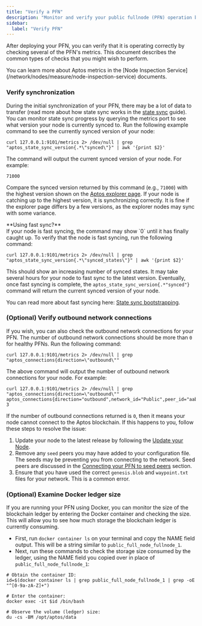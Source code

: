 ```yaml
---
title: "Verify a PFN"
description: "Monitor and verify your public fullnode (PFN) operation by checking synchronization status, network connections, and storage metrics."
sidebar:
  label: "Verify PFN"
---
```



After deploying your PFN, you can verify that it is operating correctly by checking several of the PFN's metrics.
This document describes the common types of checks that you might wish to perform.

<Aside type="note">
  You can learn more about Aptos metrics in the [Node Inspection Service](/network/nodes/measure/node-inspection-service) documents.
</Aside>

### Verify synchronization

During the initial synchronization of your PFN, there may be a lot of data to transfer (read more about how state
sync works in the [state sync](/network/nodes/configure/state-sync) guide). You can monitor state sync progress
by querying the metrics port to see what version your node is currently synced to. Run the following example
command to see the currently synced version of your node:

```shellscript filename="Terminal"
curl 127.0.0.1:9101/metrics 2> /dev/null | grep "aptos_state_sync_version{.*\"synced\"}" | awk '{print $2}'
```

The command will output the current synced version of your node. For example:

```shellscript filename="Terminal"
71000
```

Compare the synced version returned by this command (e.g., `71000`) with the highest version shown on the
[Aptos explorer page](https://explorer.aptoslabs.com/?network=mainnet). If your node is catching up to the highest
version, it is synchronizing correctly. It is fine if the explorer page differs by a few versions, as the explorer
nodes may sync with some variance.

<Aside type="caution">
  **Using fast sync?**<br />
  If your node is fast syncing, the command may show `0` until it has finally caught up. To verify that the node is
  fast syncing, run the following command:

  ```shellscript filename="Terminal"
  curl 127.0.0.1:9101/metrics 2> /dev/null | grep "aptos_state_sync_version{.*\"synced_states\"}" | awk '{print $2}'
  ```

  This should show an increasing number of synced states. It may take several hours for your node to fast sync to the
  latest version. Eventually, once fast syncing is complete, the `aptos_state_sync_version{.*"synced"}` command will
  return the current synced version of your node.

  You can read more about fast syncing here: [State sync bootstrapping](/network/nodes/configure/state-sync#bootstrapping-phase).
</Aside>

### (Optional) Verify outbound network connections

If you wish, you can also check the outbound network connections for your PFN. The number of outbound network
connections should be more than `0` for healthy PFNs. Run the following command:

```shellscript filename="Terminal"
curl 127.0.0.1:9101/metrics 2> /dev/null | grep "aptos_connections{direction=\"outbound\""
```

The above command will output the number of outbound network connections for your node. For example:

```shellscript filename="Terminal"
curl 127.0.0.1:9101/metrics 2> /dev/null | grep "aptos_connections{direction=\"outbound\""
aptos_connections{direction="outbound",network_id="Public",peer_id="aabd651f",role_type="full_node"} 3
```

If the number of outbound connections returned is `0`, then it means your node cannot connect to the Aptos blockchain. If this happens to you, follow these steps to resolve the issue:

1. Update your node to the latest release by following the [Update your Node](/network/nodes/full-node/modify/update-fullnode-with-new-releases).
2. Remove any `seed` peers you may have added to your configuration file. The seeds may be preventing you from
   connecting to the network. Seed peers are discussed in the [Connecting your PFN to seed peers](/network/nodes/full-node/modify/fullnode-network-connections#connecting-to-seed-peers) section.
3. Ensure that you have used the correct `genesis.blob` and `waypoint.txt` files for your network. This is a common error.

### (Optional) Examine Docker ledger size

If you are running your PFN using Docker, you can monitor the size of the blockchain ledger by entering the Docker
container and checking the size. This will allow you to see how much storage the blockchain ledger is currently consuming.

- First, run `docker container ls` on your terminal and copy the NAME field output. This will be a string similar to `public_full_node_fullnode_1`.
- Next, run these commands to check the storage size consumed by the ledger, using the NAME field you copied over in place of `public_full_node_fullnode_1`:

```shellscript filename="Terminal"
# Obtain the container ID:
id=$(docker container ls | grep public_full_node_fullnode_1 | grep -oE "^[0-9a-zA-Z]+")

# Enter the container:
docker exec -it $id /bin/bash

# Observe the volume (ledger) size:
du -cs -BM /opt/aptos/data
```

[rest_spec]: https://github.com/aptos-labs/aptos-core/tree/main/api

[devnet_genesis]: https://devnet.aptoslabs.com/genesis.blob

[devnet_waypoint]: https://devnet.aptoslabs.com/waypoint.txt

[aptos-labs/aptos-core]: https://github.com/aptos-labs/aptos-core.git

[status dashboard]: https://status.devnet.aptos.dev
